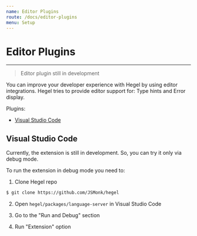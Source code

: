 ```yaml
---
name: Editor Plugins
route: /docs/editor-plugins
menu: Setup
---
```


# Editor Plugins
---------------------

> Editor plugin still in development 

You can improve your developer experience with Hegel by using editor integrations.
Hegel tries to provide editor support for: Type hints and Error display.

Plugins:
- [Visual Studio Code](#visual-studio-code)

## Visual Studio Code

Currently, the extension is still in development. So, you can try it only via debug mode.

To run the extension in debug mode you need to:

1. Clone Hegel repo
```bash
$ git clone https://github.com/JSMonk/hegel
```

2. Open `hegel/packages/language-server` in Visual Studio Code

3. Go to the "Run and Debug" section

4. Run "Extension" option

